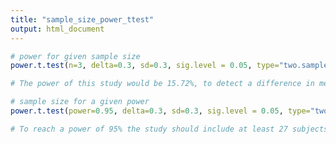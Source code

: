 ---
title: "sample_size_power_ttest"
output: html_document
---

```{r}
# power for given sample size
power.t.test(n=3, delta=0.3, sd=0.3, sig.level = 0.05, type="two.sample")

# The power of this study would be 15.72%, to detect a difference in means of 0.3 units.
```

```{r}
# sample size for a given power
power.t.test(power=0.95, delta=0.3, sd=0.3, sig.level = 0.05, type="two.sample")

# To reach a power of 95% the study should include at least 27 subjects in each group, to detect a difference in means of 0.3 units.
```

